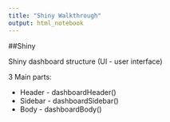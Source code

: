 ```yaml
---
title: "Shiny Walkthrough"
output: html_notebook
---
```



##Shiny

Shiny dashboard structure (UI - user interface)

3 Main parts:

* Header - dashboardHeader()
* Sidebar - dashboardSidebar()
* Body - dashboardBody()





